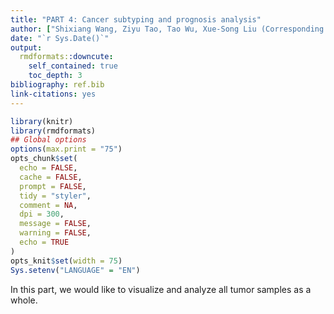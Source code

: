 ```yaml
---
title: "PART 4: Cancer subtyping and prognosis analysis"
author: ["Shixiang Wang, Ziyu Tao, Tao Wu, Xue-Song Liu (Corresponding author)"]
date: "`r Sys.Date()`"
output:
  rmdformats::downcute:
    self_contained: true
    toc_depth: 3
bibliography: ref.bib
link-citations: yes
---
```



```r
library(knitr)
library(rmdformats)
## Global options
options(max.print = "75")
opts_chunk$set(
  echo = FALSE,
  cache = FALSE,
  prompt = FALSE,
  tidy = "styler",
  comment = NA,
  dpi = 300,
  message = FALSE,
  warning = FALSE,
  echo = TRUE
)
opts_knit$set(width = 75)
Sys.setenv("LANGUAGE" = "EN")
```

In this part, we would like to visualize and analyze all tumor samples as a whole.

